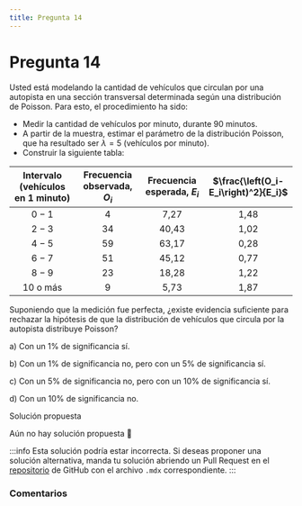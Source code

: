 ```yaml
---
title: Pregunta 14
---
```



# Pregunta 14

Usted está modelando la cantidad de vehículos que circulan por una autopista en una sección transversal determinada según una distribución de Poisson. Para esto, el procedimiento ha sido:
- Medir la cantidad de vehículos por minuto, durante 90 minutos.
- A partir de la muestra, estimar el parámetro de la distribución Poisson, que ha resultado ser $\lambda=5$ (vehículos por minuto).
- Construir la siguiente tabla:

| Intervalo (vehículos en 1 minuto) | Frecuencia observada, $O_i$ | Frecuencia esperada, $E_i$ | $\frac{\left(O_i-E_i\right)^2}{E_i}$ |
| :---: | :---: | :---: | :---: |
| $0-1$ | 4 | 7,27 | 1,48 |
| $2-3$ | 34 | 40,43 | 1,02 |
| $4-5$ | 59 | 63,17 | 0,28 |
| $6-7$ | 51 | 45,12 | 0,77 |
| $8-9$ | 23 | 18,28 | 1,22 |
| 10 o más | 9 | 5,73 | 1,87 |

Suponiendo que la medición fue perfecta, ¿existe evidencia suficiente para rechazar la hipótesis de que la distribución de vehículos que circula por la autopista distribuye Poisson?

a) Con un $1 \%$ de significancia sí.

b) Con un $1 \%$ de significancia no, pero con un $5 \%$ de significancia sí.

c) Con un $5 \%$ de significancia no, pero con un $10 \%$ de significancia sí.

d) Con un $10 \%$ de significancia no.


<MDXDetails>
<summary>Solución propuesta</summary>

Aún no hay solución propuesta 🥲

:::info 
Esta solución podría estar incorrecta. Si deseas proponer una solución alternativa, manda tu solución abriendo
un Pull Request en el [repositorio](https://github.com/crow-rojas/apuntes-fundamentals/pulls) de GitHub con el archivo
`.mdx` correspondiente. 
:::

</MDXDetails>

### Comentarios

<Disqus
  url="https://crow-rojas.github.io/apuntes-fundamentals/docs/mathematics/probability-and-statistics/exercises/2024-2/p14"
  identifier="docs/mathematics/probability-and-statistics/exercises/2024-2/p14"
  title="2024-2 Probabilidades y Estadística - Pregunta 14"
/>
